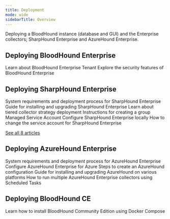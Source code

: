 ```yaml
---
title: Deployment
mode: wide
sidebarTitle: Overview
---
```


Deploying a BloodHound instance (database and GUI) and the Enterprise collectors; SharpHound Enterprise and AzureHound Enterprise.

## Deploying BloodHound Enterprise

<CardGroup> <Card title="BloodHound Enterprise Tenant" icon="building" href="/hc/en-us/articles/BloodHound-Enterprise-Tenant"> Learn about BloodHound Enterprise Tenant </Card> <Card title="BloodHound Enterprise Security Overview" icon="shield" href="/hc/en-us/articles/BloodHound-Enterprise-Security-Overview"> Explore the security features of BloodHound Enterprise </Card> </CardGroup>

## Deploying SharpHound Enterprise

<CardGroup> <Card title="SharpHound Enterprise System Requirements and Deployment Process" icon="server" href="/hc/en-us/articles/SharpHound-Enterprise-System-Requirements-and-Deployment-Process"> System requirements and deployment process for SharpHound Enterprise </Card> <Card title="Install and Upgrade SharpHound Enterprise" icon="download" href="/hc/en-us/articles/Install-and-Upgrade-SharpHound-Enterprise"> Guide for installing and upgrading SharpHound Enterprise </Card> <Card title="Deploying a tiered SharpHound Enterprise collector strategy" icon="layer-group" href="/hc/en-us/articles/Deploying-a-tiered-SharpHound-Enterprise-collector-strategy"> Learn about tiered collector strategy deployment </Card> <Card title="Create a gMSA for use with SharpHound Enterprise" icon="user-shield" href="/hc/en-us/articles/Create-a-gMSA-for-use-with-SharpHound-Enterprise"> Instructions for creating a group Managed Service Account </Card> <Card title="SharpHound Enterprise Local Configuration" icon="computer" href="/hc/en-us/articles/SharpHound-Enterprise-Local-Configuration"> Configure SharpHound Enterprise locally </Card> <Card title="Modify the service account used by SharpHound Enterprise" icon="user" href="/hc/en-us/articles/Modify-the-service-account-used-by-SharpHound-Enterprise"> How to change the service account for SharpHound Enterprise </Card> </CardGroup>


[See all 8 articles](/hc/en-us/sections/Deploying-SharpHound-Enterprise)

## Deploying AzureHound Enterprise

<CardGroup> <Card title="AzureHound Enterprise System Requirements and Deployment Process" icon="server" href="/hc/en-us/articles/AzureHound-Enterprise-System-Requirements-and-Deployment-Process"> System requirements and deployment process for AzureHound Enterprise </Card> <Card title="AzureHound Enterprise Azure Configuration" icon="cloud" href="/hc/en-us/articles/AzureHound-Enterprise-Azure-Configuration"> Configure AzureHound Enterprise for Azure </Card> <Card title="Create an AzureHound Configuration" icon="computer" href="/hc/en-us/articles/Create-an-AzureHound-Configuration"> Steps to create an AzureHound configuration </Card> <Card title="Install and Upgrade AzureHound (Windows, Docker, or Kubernetes)" icon="download" href="/hc/en-us/articles/Install-and-Upgrade-AzureHound-Windows-Docker-or-Kubernetes"> Guide for installing and upgrading AzureHound on various platforms </Card> <Card title="Running multiple AzureHound Enterprise collectors on one server with Scheduled Tasks" icon="list" href="/hc/en-us/articles/Running-multiple-AzureHound-Enterprise-collectors-on-one-server-with-Scheduled-Tasks"> How to run multiple AzureHound Enterprise collectors using Scheduled Tasks </Card> </CardGroup>

## Deploying BloodHound CE

<CardGroup> <Card title="Install BloodHound Community Edition with Docker Compose" icon="docker" href="/hc/en-us/articles/Install-BloodHound-Community-Edition-with-Docker-Compose"> Learn how to install BloodHound Community Edition using Docker Compose </Card> </CardGroup>

